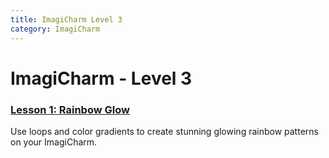 ```yaml
---
title: ImagiCharm Level 3
category: ImagiCharm 
---
```


# ImagiCharm - Level 3

### [Lesson 1: Rainbow Glow](./L3-E1)
Use loops and color gradients to create stunning glowing rainbow patterns on your ImagiCharm.
